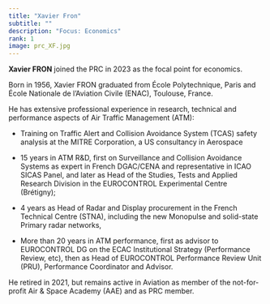 ```yaml
---
title: "Xavier Fron"
subtitle: ""
description: "Focus: Economics"
rank: 1
image: prc_XF.jpg
---
```


**Xavier FRON** joined the PRC in 2023 as the focal point for economics.

Born in 1956, Xavier FRON graduated from École Polytechnique, Paris and École Nationale de l’Aviation Civile (ENAC), Toulouse, France.
 
He has extensive professional experience in research, technical and performance aspects of Air Traffic Management (ATM): 

*	Training on Traffic Alert and Collision Avoidance System (TCAS) safety analysis at the MITRE Corporation, a US consultancy in Aerospace

*	15 years in ATM R&D, first on Surveillance and Collision Avoidance Systems as expert in French DGAC/CENA and representative in ICAO SICAS Panel, and later as Head of the Studies, Tests and Applied Research Division in the EUROCONTROL Experimental Centre (Brétigny);

*	4 years as Head of Radar and Display procurement in the French Technical Centre (STNA), including the new Monopulse and solid-state Primary radar networks, 

*	More than 20 years in ATM performance, first as advisor to EUROCONTROL DG on the ECAC Institutional Strategy (Performance Review, etc), then as Head of EUROCONTROL Performance Review Unit (PRU), Performance Coordinator and Advisor. 

He retired in 2021, but remains active in Aviation as member of the not-for-profit Air & Space Academy (AAE) and as PRC member. 